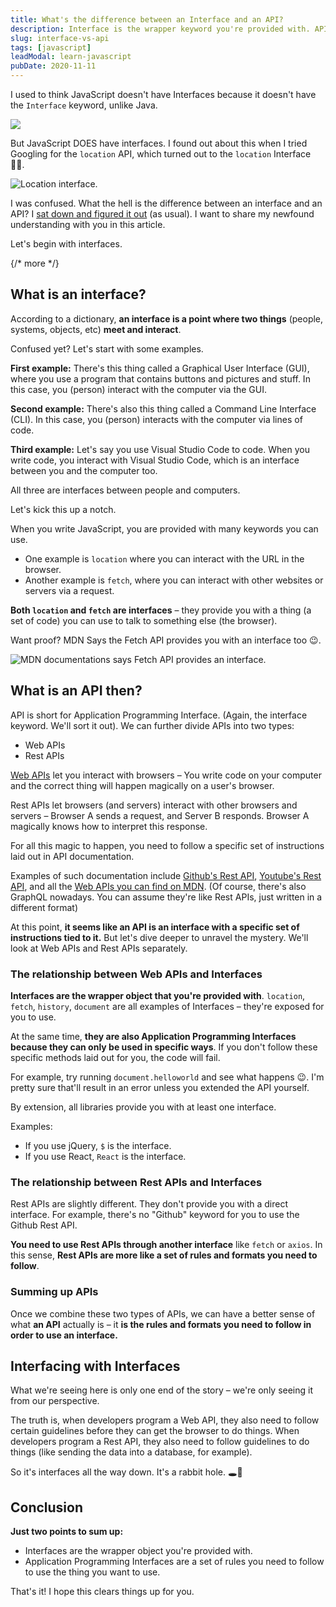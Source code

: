 ```yaml
---
title: What's the difference between an Interface and an API?
description: Interface is the wrapper keyword you're provided with. API is the set of rules you need to follow.
slug: interface-vs-api
tags: [javascript]
leadModal: learn-javascript
pubDate: 2020-11-11
---
```


I used to think JavaScript doesn't have Interfaces because it doesn't have the `Interface` keyword, unlike Java.

<Image
  src="/assets/2020/interface-vs-api/java-interface.png"
  caption="Interface keyword in Java"
/>

But JavaScript DOES have interfaces. I found out about this when I tried Googling for the `location` API, which turned out to the `location` Interface 🤦‍♂️.

<Image
  src="/assets/2020/interface-vs-api/location.png"
  alt="Location interface."
/>

I was confused. What the hell is the difference between an interface and an API? I [sat down and figured it out](/blog/figure-it-out/) (as usual). I want to share my newfound understanding with you in this article.

Let's begin with interfaces.

{/* more */}

## What is an interface?

According to a dictionary, **an interface is a point where two things** (people, systems, objects, etc) **meet and interact**.

Confused yet? Let's start with some examples.

**First example:** There's this thing called a Graphical User Interface (GUI), where you use a program that contains buttons and pictures and stuff. In this case, you (person) interact with the computer via the GUI.

**Second example:** There's also this thing called a Command Line Interface (CLI). In this case, you (person) interacts with the computer via lines of code.

**Third example:** Let's say you use Visual Studio Code to code. When you write code, you interact with Visual Studio Code, which is an interface between you and the computer too.

All three are interfaces between people and computers.

Let's kick this up a notch.

When you write JavaScript, you are provided with many keywords you can use.

- One example is `location` where you can interact with the URL in the browser.
- Another example is `fetch`, where you can interact with other websites or servers via a request.

**Both `location` and `fetch` are interfaces** – they provide you with a thing (a set of code) you can use to talk to something else (the browser).

Want proof? MDN Says the Fetch API provides you with an interface too 😉.

<Image
  src="/assets/2020/interface-vs-api/fetch.png"
  alt="MDN documentations says Fetch API provides an interface."
/>

## What is an API then?

API is short for Application Programming Interface. (Again, the interface keyword. We'll sort it out). We can further divide APIs into two types:

- Web APIs
- Rest APIs

[Web APIs](https://developer.mozilla.org/en-US/docs/Web/API) let you interact with browsers – You write code on your computer and the correct thing will happen magically on a user's browser.

Rest APIs let browsers (and servers) interact with other browsers and servers – Browser A sends a request, and Server B responds. Browser A magically knows how to interpret this response.

For all this magic to happen, you need to follow a specific set of instructions laid out in API documentation.

Examples of such documentation include [Github's Rest API](https://developer.github.com/v3/), [Youtube's Rest API](https://developers.google.com/youtube/v3), and all the [Web APIs you can find on MDN](https://developer.mozilla.org/en-US/docs/Web/API). (Of course, there's also GraphQL nowadays. You can assume they're like Rest APIs, just written in a different format)

At this point, **it seems like an API is an interface with a specific set of instructions tied to it.** But let's dive deeper to unravel the mystery. We'll look at Web APIs and Rest APIs separately.

### The relationship between Web APIs and Interfaces

**Interfaces are the wrapper object that you're provided with**. `location`, `fetch`, `history`, `document` are all examples of Interfaces – they're exposed for you to use.

At the same time, **they are also Application Programming Interfaces because they can only be used in specific ways**. If you don't follow these specific methods laid out for you, the code will fail.

For example, try running `document.helloworld` and see what happens 😉. I'm pretty sure that'll result in an error unless you extended the API yourself.

By extension, all libraries provide you with at least one interface.

Examples:

- If you use jQuery, `$` is the interface.
- If you use React, `React` is the interface.

### The relationship between Rest APIs and Interfaces

Rest APIs are slightly different. They don't provide you with a direct interface. For example, there's no "Github" keyword for you to use the Github Rest API.

**You need to use Rest APIs through another interface** like `fetch` or `axios`. In this sense, **Rest APIs are more like a set of rules and formats you need to follow**.

### Summing up APIs

Once we combine these two types of APIs, we can have a better sense of what **an API** actually is – it **is the rules and formats you need to follow in order to use an interface.**

## Interfacing with Interfaces

What we're seeing here is only one end of the story – we're only seeing it from our perspective.

The truth is, when developers program a Web API, they also need to follow certain guidelines before they can get the browser to do things. When developers program a Rest API, they also need to follow guidelines to do things (like sending the data into a database, for example).

So it's interfaces all the way down. It's a rabbit hole. 🕳️🐇

## Conclusion

**Just two points to sum up:**

- Interfaces are the wrapper object you're provided with.
- Application Programming Interfaces are a set of rules you need to follow to use the thing you want to use.

That's it! I hope this clears things up for you.
